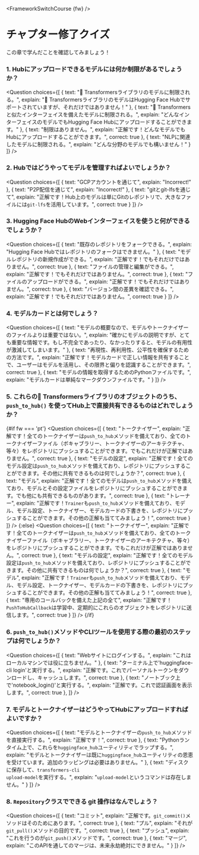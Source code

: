 <FrameworkSwitchCourse {fw} />

<!-- DISABLE-FRONTMATTER-SECTIONS -->

# チャプター修了クイズ

この章で学んだことを確認してみましょう！
  
### 1. Hubにアップロードできるモデルには何か制限があるでしょうか？

<Question
	choices={[
		{
			text: "🤗 Transformersライブラリのモデルに制限される。",
			explain: "🤗 TransformersライブラリのモデルはHugging Face Hubでサポートされていますが、それだけではありません！"
		},
		{
			text: "🤗 Transformersと似たインターフェイスを備えたモデルに制限される。",
			explain: "どんなインターフェイスのモデルでもHugging Face Hubにアップロードすることができます。"
		},
		{
			text: "制限はありません。",
			explain: "正解です！どんなモデルでもHubにアップロードすることができます。",
            correct: true
		},
        {
			text: "NLPに関連したモデルに制限される。",
			explain: "どんな分野のモデルでも構いません！"
		}
	]}
/>

### 2. Hubではどうやってモデルを管理すればよいでしょうか？

<Question
	choices={[
		{
			text: "GCPアカウントを通じて",
			explain: "Incorrect!"
		},
		{
			text: "P2P配信を通じて",
			explain: "Incorrect!"
		},
		{
			text: "gitとgit-lfsを通じて",
			explain: "正解です！Hub上のモデルは単にGitのレポジトリで、大きなファイルには<code>git-lfs</code>を活用しています。",
            correct: true
		}
	]}
/>

### 3. Hugging Face HubのWebインターフェイスを使うと何ができるでしょうか？

<Question
	choices={[
		{
			text: "既存のレポジトリをフォークできる。",
			explain: "Hugging Face Hubではレポジトリのフォークはできません。"
		},
		{
			text: "モデルレポジトリの新規作成ができる。",
			explain: "正解です！でもそれだけではありません。",
            correct: true
		},
		{
			text: "ファイルの管理と編集ができる。",
			explain: "正解です！でもそれだけではありません。",
            correct: true
		},
        {
			text: "ファイルのアップロードができる。",
			explain: "正解です！でもそれだけではありません。",
            correct: true
		},
        {
			text: "バージョン間の差異を確認できる。",
			explain: "正解です！でもそれだけではありません。",
            correct: true
		}
	]}
/>

### 4. モデルカードとは何でしょう？

<Question
	choices={[
		{
			text: "モデルの概要なので、モデルやトークナイザーのファイルよりは重要ではない。",
			explain: "確かにモデルの説明ですが、とても重要な情報です。もし不完全であったり、なかったりすると、モデルの有用性が激減してしまいます。"
		},
		{
			text: "再現性、再利用性、公平性を確保するための方法です。",
			explain: "正解です！モデルカードで正しい情報を共有することで、ユーザーはモデルを活用し、その限界と偏りを認識することができます。",
            correct: true
		},
		{
			text: "モデルの情報を取得するためのPythonファイルです。",
			explain: "モデルカードは単純なマークダウンファイルです。"
		}
	]}
/>

### 5. これらの🤗 Transformersライブラリのオブジェクトのうち、 `push_to_hub()` を使ってHub上で直接共有できるものはどれでしょうか？

{#if fw === 'pt'}
<Question
	choices={[
		{
			text: "トークナイザー",
			explain: "正解です！全てのトークナイザーは<code>push_to_hub</code>メソッドを備えており、全てのトークナイザーファイル（ボキャブラリー、トークナイザーのアーキテクチャ、等々）をレポジトリにプッシュすることができます。でもこれだけが正解ではありません。",
            correct: true
		},
		{
			text: "モデルの設定",
			explain: "正解です！全てのモデル設定は<code>push_to_hub</code>メソッドを備えており、レポジトリにプッシュすることができます。その他に共有できるものは何でしょうか？",
            correct: true
		},
		{
			text: "モデル",
			explain: "正解です！全てのモデルは<code>push_to_hub</code>メソッドを備えており、モデルとその設定ファイルをレポジトリにプッシュすることができます。でも他にも共有できるものがあります。",
            correct: true
		},
        {
			text: "トレーナー",
			explain: "正解です！<code>Trainer</code>も<code>push_to_hub</code>メソッドを備えており、モデル、モデル設定、トークナイザー、モデルカードの下書きを、レポジトリにプッシュすることができます。その他の正解も当ててみましょう！",
            correct: true
		}
	]}
/>
{:else}
<Question
	choices={[
		{
			text: "トークナイザー",
			explain: "正解です！全てのトークナイザーは<code>push_to_hub</code>メソッドを備えており、全てのトークナイザーファイル（ボキャブラリー、トークナイザーのアーキテクチャ、等々）をレポジトリにプッシュすることができます。でもこれだけが正解ではありません。",
            correct: true
		},
		{
			text: "モデルの設定",
			explain: "正解です！全てのモデル設定は<code>push_to_hub</code>メソッドを備えており、レポジトリにプッシュすることができます。その他に共有できるものは何でしょうか？",
            correct: true
		},
		{
			text: "モデル",
			explain: "正解です！<code>Trainer</code>も<code>push_to_hub</code>メソッドを備えており、モデル、モデル設定、トークナイザー、モデルカードの下書きを、レポジトリにプッシュすることができます。その他の正解も当ててみましょう！",
            correct: true
		},
		{
			text: "専用のコールバックを備えた上記の全て",
			explain: "正解です！<code>PushToHubCallback</code>は学習中、定期的にこれらのオブジェクトをレポジトリに送信します。",
            correct: true
		}
	]}
/>
{/if}

### 6. `push_to_hub()`メソッドやCLIツールを使用する際の最初のステップは何でしょうか？

<Question
	choices={[
		{
			text: "Webサイトにログインする。",
			explain: "これはローカルマシンでは役に立ちません。"
		},
		{
			text: "ターミナル上で'huggingface-cli login'と実行する。",
			explain: "正解です。これでパーソナルトークンをダウンロードし、キャッシュします。",
            correct: true
		},
		{
			text: "ノートブック上で'notebook_login()'と実行する。",
			explain: "正解です。これで認証画面を表示します。",
            correct: true
		},
	]}
/>

### 7. モデルとトークナイザーはどうやってHubにアップロードすればよいですか？

<Question
	choices={[
		{
			text: "モデルとトークナイザーの`push_to_hub`メソッドを直接実行する。",
			explain: "正解です！",
            correct: true
		},
		{
			text: "Pythonランタイム上で、これらを<code>huggingface_hub</code>ユーティリティでラップする。",
			explain: "モデルとトークナイザーは既に<code>huggingface_hub</code>ユーティリティの恩恵を受けています。追加のラッピングは必要はありません。"
		},
		{
			text: "ディスクに保存して、<code>transformers-cli upload-model</code>を実行する。",
			explain: "<code>upload-model</code>というコマンドは存在しません。"
		}
	]}
/>

### 8. `Repository`クラスでできる git 操作はなんでしょう？

<Question
	choices={[
		{
			text: "コミット",
			explain: "正解です。<code>git_commit()</code>メソッドはそのためにあります。",
            correct: true
		},
		{
			text: "プル",
			explain: "それが<code>git_pull()</code>メソッドの目的です。",
            correct: true
		},
		{
			text: "プッシュ",
			explain: "これを行うのが<code>git_push()</code>メソッドです。",
            correct: true
		},
		{
			text: "マージ",
			explain: "このAPIを通してのマージは、未来永劫絶対にできません。"
		}
	]}
/>
